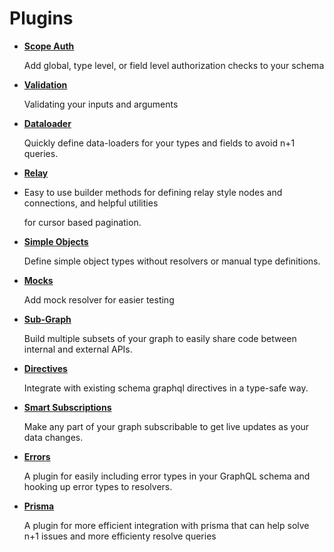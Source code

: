 

# Plugins

- [**Scope Auth**](./plugins/scope-auth)

  Add global, type level, or field level authorization checks to your schema

- [**Validation**](./plugins/validation)

  Validating your inputs and arguments

- [**Dataloader**](./plugins/dataloader)

  Quickly define data-loaders for your types and fields to avoid n+1 queries.

- [**Relay**](./plugins/relay)
- Easy to use builder methods for defining relay style nodes and connections, and helpful utilities

  for cursor based pagination.

- [**Simple Objects**](./plugins/simple-objects)

  Define simple object types without resolvers or manual type definitions.

- [**Mocks**](./plugins/mocks)

  Add mock resolver for easier testing

- [**Sub-Graph**](./plugins/sub-graph)

  Build multiple subsets of your graph to easily share code between internal and external APIs.

- [**Directives**](./plugins/directives)

  Integrate with existing schema graphql directives in a type-safe way.

- [**Smart Subscriptions**](./plugins/smart-subscriptions)

  Make any part of your graph subscribable to get live updates as your data changes.

- [**Errors**](./plugins/errors)

  A plugin for easily including error types in your GraphQL schema and hooking up error types to
  resolvers.

- [**Prisma**](./plugins/prisma)

  A plugin for more efficient integration with prisma that can help solve n+1 issues and more
  efficienty resolve queries

